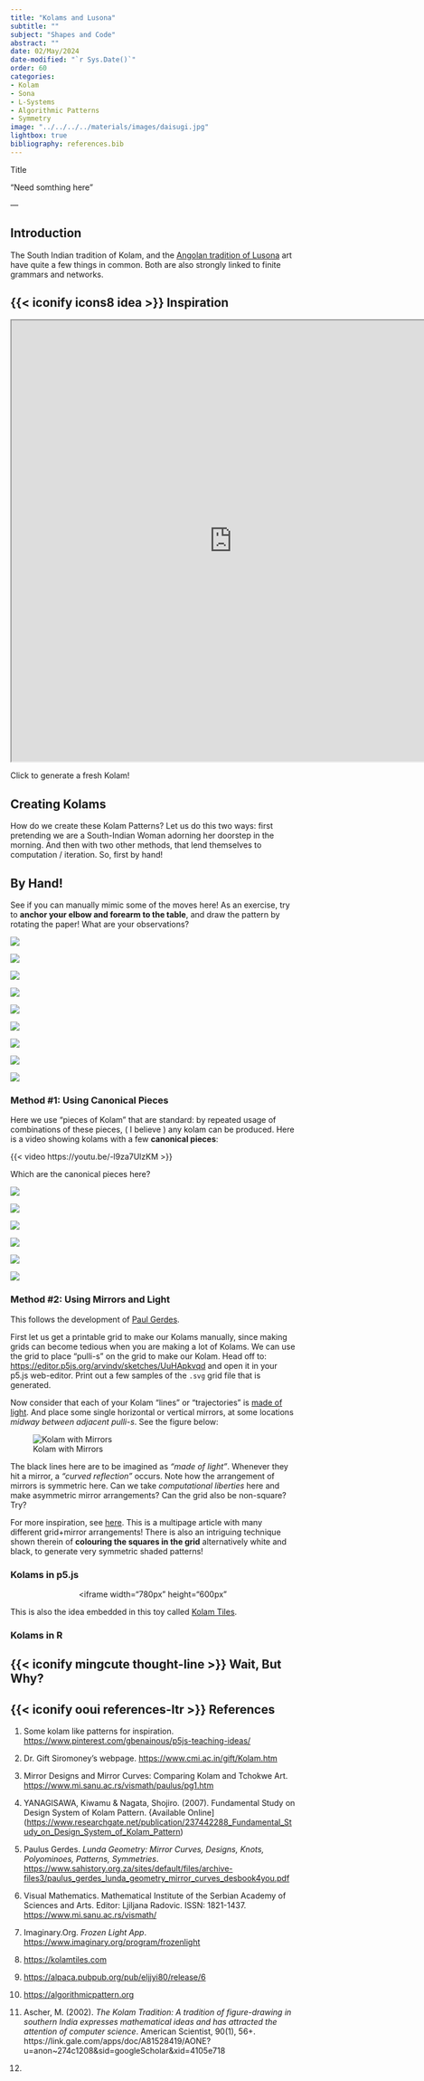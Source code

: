 ```yaml
---
title: "Kolams and Lusona"
subtitle: ""
subject: "Shapes and Code"
abstract: ""
date: 02/May/2024
date-modified: "`r Sys.Date()`"
order: 60
categories:
- Kolam
- Sona
- L-Systems
- Algorithmic Patterns
- Symmetry
image: "../../../../materials/images/daisugi.jpg"
lightbox: true
bibliography: references.bib
---
```


:::: pa4
::: {.athelas .ml0 .mt0 .pl4 .black-90 .bl .bw2 .b--blue}
[Title]{.f3}\

["Need somthing here"]{.f5 .f4-m .f3-l .lh-copy .measure .mt0}

[--- ]{.f6 .ttu .tracked .fs-normal}
:::
::::

## Introduction

The South Indian tradition of Kolam, and the [Angolan tradition of Lusona](https://www.sahistory.org.za/sites/default/files/archive-files3/paulus_gerdes_lunda_geometry_mirror_curves_desbook4you.pdf) art have quite a few things in common. Both are also strongly linked to finite grammars and networks.

## {{< iconify icons8 idea >}} Inspiration

<iframe src="https://openprocessing.org/sketch/296103/embed/" width="780" height="780">

</iframe>

Click to generate a fresh Kolam!

## Creating Kolams

How do we create these Kolam Patterns? Let us do this two ways: first
pretending we are a South-Indian Woman adorning her doorstep in the
morning. And then with two other methods, that lend themselves to
computation / iteration. So, first by hand!

## By Hand!

See if you can manually mimic some of the moves here! As an exercise,
try to **anchor your elbow and forearm to the table**, and draw the
pattern by rotating the paper! What are your observations?

::: {layout-ncol=3}

![](../../../../../materials/gifs/3-3a.gif)


![](../../../../../materials/gifs/3-3b.gif)

![](../../../../materials/gifs/3-3c.gif)

:::
::: {layout-ncol=3}


![](../../../../../materials/gifs/3-3d.gif)

![](../../../../../materials/gifs/3-3e.gif)


![](../../../../../materials/gifs/3-3f.gif)

:::
::: {layout-ncol=3}

![](../../../../../materials/gifs/3-3g.gif)

![](../../../../../materials/gifs/3-3h.gif)

![](../../../../../materials/gifs/3-3i.gif)

:::



### Method #1: Using **Canonical Pieces**

Here we use "pieces of Kolam" that are standard: by repeated usage of combinations of these pieces, ( I believe ) any kolam can be produced. Here is a video showing kolams with a few **canonical pieces**:

{{< video https://youtu.be/-l9za7UlzKM >}}

Which are the canonical pieces here?

::: {layout-ncol=2}

![](../../../../../materials/gifs/kolam3_howto.gif)

![](../../../../../materials/gifs/kolam4_howto.gif)

:::

::: {layout-ncol=2}

![](../../../../../materials/gifs/kolam6_howto.gif)

![](../../../../../materials/gifs/kolam7_howto.gif)

:::

::: {layout-ncol=2}

![](../../../../../materials/gifs/kolam9_howto.gif)

![](../../../../../materials/gifs/kolam10_howto.gif)

:::



### Method #2: Using Mirrors and Light

This follows the development of [Paul
Gerdes](https://www.mi.sanu.ac.rs/vismath/paulus/index.html). 

First let us get a printable grid to make our Kolams manually, since
making grids can become tedious when you are making a lot of Kolams. We
can use the grid to place "pulli-s" on the grid to make our Kolam. Head
off to: <https://editor.p5js.org/arvindv/sketches/UuHApkvqd> and open it
in your p5.js web-editor. Print out a few samples of the `.svg` grid
file that is generated.

Now consider that each of your Kolam "lines" or "trajectories" is [made
of light](https://www.imaginary.org/program/frozenlight). And place some
single horizontal or vertical mirrors, at some locations *midway between
adjacent pulli-s*. See the figure below:

![Kolam with Mirrors](../../../../../materials/gifs/Kolam-With-Mirrors.png)

The black lines here are to be imagined as *"made of light"*. Whenever
they hit a mirror, a *"curved reflection"* occurs. Note how the
arrangement of mirrors is symmetric here. Can we take *computational
liberties* here and make asymmetric mirror arrangements? Can the grid
also be non-square? Try?

For more inspiration, see
[here](https://www.mi.sanu.ac.rs/vismath/paulus/pg1.htm). This is a multipage article with many different grid+mirror arrangements! There is also an intriguing technique shown therein of **colouring the squares in the grid** alternatively white and black, to generate very symmetric shaded patterns!

### Kolams in p5.js

<center>
<iframe width="780px" height="600px" </iframe>
</center>

This is also the idea embedded in this toy called [Kolam
Tiles](https://talkingmathwithkids.com/shop/kolam-tiles/).

### Kolams in R

## {{< iconify mingcute thought-line >}} Wait, But Why?

## {{< iconify ooui references-ltr >}} References

1. Some kolam like patterns for inspiration. <https://www.pinterest.com/gbenainous/p5js-teaching-ideas/>

1.  Dr. Gift Siromoney's webpage. <https://www.cmi.ac.in/gift/Kolam.htm>

1.  Mirror Designs and Mirror Curves: Comparing Kolam and Tchokwe Art. <https://www.mi.sanu.ac.rs/vismath/paulus/pg1.htm>

1.  YANAGISAWA, Kiwamu & Nagata, Shojiro. (2007). Fundamental Study on
    Design System of Kolam Pattern. {Available
    Online\](<https://www.researchgate.net/publication/237442288_Fundamental_Study_on_Design_System_of_Kolam_Pattern>)
    
1. Paulus Gerdes. *Lunda Geometry: Mirror Curves, Designs, Knots, Polyominoes, Patterns, Symmetries*. <https://www.sahistory.org.za/sites/default/files/archive-files3/paulus_gerdes_lunda_geometry_mirror_curves_desbook4you.pdf>

1. Visual Mathematics. Mathematical Institute of the Serbian Academy of Sciences and Arts. Editor: Ljiljana Radovic. ISSN: 1821-1437. <https://www.mi.sanu.ac.rs/vismath/>

1.  Imaginary.Org. *Frozen Light App*.
    <https://www.imaginary.org/program/frozenlight>

1.  <https://kolamtiles.com>

1.  <https://alpaca.pubpub.org/pub/eljjyi80/release/6>

1.  <https://algorithmicpattern.org>

1.  Ascher, M. (2002). *The Kolam Tradition: A tradition of
    figure-drawing in southern India expresses mathematical ideas and
    has attracted the attention of computer science*. American
    Scientist, 90(1), 56+.
    https://link.gale.com/apps/doc/A81528419/AONE?u=anon\~274c1208&sid=googleScholar&xid=4105e718

9.  
